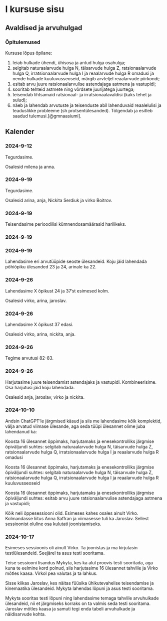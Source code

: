 []{#sessions}

# I kursuse sisu

## Avaldised ja arvuhulgad

### Õpitulemused

\multicolsbegin

Kursuse lõpus õpilane:

1. leiab hulkade ühendi, ühisosa ja antud hulga osahulga;
2. selgitab naturaalarvude hulga N, täisarvude hulga Z, ratsionaalarvude hulga Q,
irratsionaalarvude hulga I ja reaalarvude hulga R omadusi ja nende hulkade kuuluvusseoseid,
märgib arvteljel reaalarvude piirkondi;
3. esitab arvu juure ratsionaalarvulise astendajaga astmena ja vastupidi;
4. sooritab tehteid astmete ning võrdsete juurijatega juurtega;
5. teisendab lihtsamaid ratsionaal- ja irratsionaalavaldisi (kaks tehet ja sulud);
6. näeb ja lahendab arvutuste ja teisenduste abil lahenduvaid reaalelulisi ja teaduslikke
probleeme (sh protsentülesanded). Tõlgendab ja esitleb saadud tulemusi.[@gmnaasiumi].

\multicolsend

## Kalender

### 2024-9-12

Tegurdasime.

Osalesid milena ja anna.

### 2024-9-19

Tegurdasime.

Osalesid arina, anja, Nickita Serdiuk ja virko Boitrov.

### 2024-9-19

Teisendasime perioodilisi kümnendosamäärasid harilikeks.

### 2024-9-19

### 2024-9-19

Lahendasime eri arvutüüpide seoste ülesandeid. Koju jäid lahendada põhiõpiku ülesanded 23 ja 24, arinale ka 22.

### 2024-9-26

Lahendasime X õpikust 24 ja 37'st esimesed kolm.

Osalesid virko, arina, jaroslav.

### 2024-9-26

Lahendasime X õpikust 37 edasi.

Osalesid virko, arina, nickita, anja.

### 2024-9-26

Tegime arvutusi 82-83.

### 2024-9-26

Harjutasime juure teisendamist astendajaks ja vastupidi. Kombineerisime. Osa harjutusi jäid koju lahendada.

Osalesid anja, jaroslav, virko ja nickita.

### 2024-10-10

Andsin ChatGPT'le järgmised käsud ja siis me lahendasime kõik komplektid, välja arvatud viimase ülesande, aga seda tüüpi ülesannet olime juba lahendanud ka:

Koosta 16 ülesannet õppimaks, harjutamaks ja enesekontrolliks järgmise õpiväljundi suhtes: selgitab naturaalarvude hulga N, täisarvude hulga Z, ratsionaalarvude hulga Q,
irratsionaalarvude hulga I ja reaalarvude hulga R omadusi 

Koosta 16 ülesannet õppimaks, harjutamaks ja enesekontrolliks järgmise õpiväljundi suhtes: selgitab naturaalarvude hulga N, täisarvude hulga Z, ratsionaalarvude hulga Q,
irratsionaalarvude hulga I ja reaalarvude hulga R kuuluvusseoseid

Koosta 16 ülesannet õppimaks, harjutamaks ja enesekontrolliks järgmise õpiväljundi suhtes: esitab arvu juure ratsionaalarvulise astendajaga astmena ja vastupidi;

Kõik neli õppesessiooni olid. Esimeses kahes osales ainult Virko. Kolmandasse liitus Anna Saffran ja viimasesse tuli ka Jaroslav. Sellest sessioonist oluline osa kulutati joonistamiseks.

### 2024-10-17

Esimeses sessioonis oli ainult Virko. Ta joonistas ja ma kirjutasin testiülesandeid. Seejärel ta asus testi sooritama.

Teise sessiooni lisandus Mykyta, kes ka alul proovis testi sooritada, aga kuna te eelmine kord polnud, siis harjutasime 16 ülesannet tahvlile ja Virko mõtles kaasa. Virkol pea valutas ja ta lahkus.

Sisse kiikas Jaroslav, kes näitas füüsika ühikutevahelise teisendamise ja kinemaatika ülesandeid. Mykyta lahendas lõpuni ja asus testi sooritama.

Mykyta sooritas testi lõpuni ning lahendasime temaga tahvlile arvuhulkade ülesandeid, nii et järgmiseks korraks on ta valmis seda testi sooritama. Jaroslav mõtles kaasa ja samuti tegi enda tabeli arvuhulkade ja näidisarvude kohta.